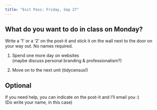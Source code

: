 ```yaml
---
title: "Exit Pass: Friday, Sep 27"
---
```


## What do you want to do in class on Monday?

Write a '1' or a '2' on the post-it and stick it on the wall next to the door on your way out. No names required.

1.  Spend one more day on websites\
    (maybe discuss personal branding & professionalism?)

2.  Move on to the next unit (tidycensus!)

## Optional

If you need help, you can indicate on the post-it and I'll email you :)\
(Do write your name, in this case)
